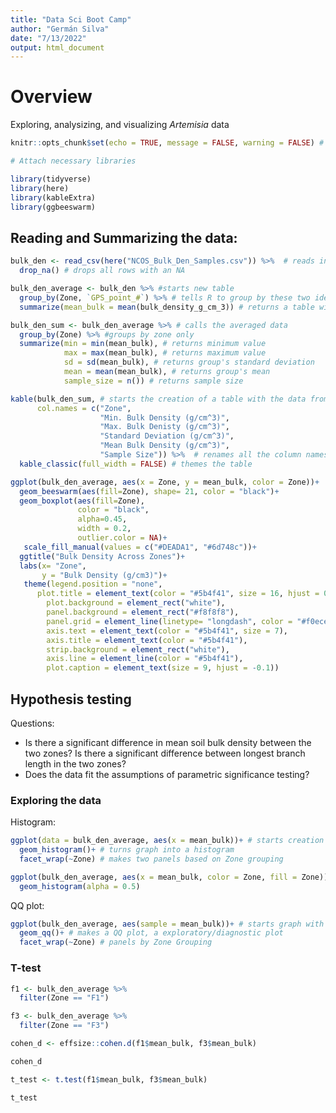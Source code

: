 ```yaml
---
title: "Data Sci Boot Camp"
author: "Germán Silva"
date: "7/13/2022"
output: html_document
---
```


# Overview

Exploring, analysizing, and visualizing *Artemisia* data

```r
knitr::opts_chunk$set(echo = TRUE, message = FALSE, warning = FALSE) # shows code in final output, but hides messages and warnings

# Attach necessary libraries

library(tidyverse)
library(here)
library(kableExtra)
library(ggbeeswarm)
```


## Reading and Summarizing the data:
```r
bulk_den <- read_csv(here("NCOS_Bulk_Den_Samples.csv")) %>%  # reads in the csv so we can work with it in the code
  drop_na() # drops all rows with an NA

bulk_den_average <- bulk_den %>% #starts new table
  group_by(Zone, `GPS_point_#`) %>% # tells R to group by these two identifying variables
  summarize(mean_bulk = mean(bulk_density_g_cm_3)) # returns a table with grouping variables and the stat we requested

bulk_den_sum <- bulk_den_average %>% # calls the averaged data
  group_by(Zone) %>% #groups by zone only
  summarize(min = min(mean_bulk), # returns minimum value
            max = max(mean_bulk), # returns maximum value
            sd = sd(mean_bulk), # returns group's standard deviation
            mean = mean(mean_bulk), # returns group's mean
            sample_size = n()) # returns sample size

kable(bulk_den_sum, # starts the creation of a table with the data from the object called
      col.names = c("Zone",
                    "Min. Bulk Density (g/cm^3)",
                    "Max. Bulk Denisty (g/cm^3)",
                    "Standard Deviation (g/cm^3)",
                    "Mean Bulk Density (g/cm^3)",
                    "Sample Size")) %>%  # renames all the column names to professional looking titles
  kable_classic(full_width = FALSE) # themes the table


```

```r
ggplot(bulk_den_average, aes(x = Zone, y = mean_bulk, color = Zone))+ 
  geom_beeswarm(aes(fill=Zone), shape= 21, color = "black")+
  geom_boxplot(aes(fill=Zone),
               color = "black",
               alpha=0.45,
               width = 0.2,
               outlier.color = NA)+
   scale_fill_manual(values = c("#DEADA1", "#6d748c"))+
  ggtitle("Bulk Density Across Zones")+
  labs(x= "Zone",
       y = "Bulk Density (g/cm3)")+
   theme(legend.position = "none",
      plot.title = element_text(color = "#5b4f41", size = 16, hjust = 0.45),
        plot.background = element_rect("white"),
        panel.background = element_rect("#f8f8f8"),
        panel.grid = element_line(linetype= "longdash", color = "#f0ece1"),
        axis.text = element_text(color = "#5b4f41", size = 7),
        axis.title = element_text(color = "#5b4f41"),
        strip.background = element_rect("white"),
        axis.line = element_line(color = "#5b4f41"),
        plot.caption = element_text(size = 9, hjust = -0.1))
```


## Hypothesis testing

Questions:

- Is there a significant difference in mean soil bulk density between the two zones? Is there a significant difference between longest branch length in the two zones?
- Does the data fit the assumptions of parametric significance testing?

### Exploring the data

Histogram:
```r
ggplot(data = bulk_den_average, aes(x = mean_bulk))+ # starts creation of graph, aes() refers to aesthetics and decides how things are displayed from the variables
  geom_histogram()+ # turns graph into a histogram
  facet_wrap(~Zone) # makes two panels based on Zone grouping

ggplot(bulk_den_average, aes(x = mean_bulk, color = Zone, fill = Zone))+
  geom_histogram(alpha = 0.5)
```


QQ plot:
```r
ggplot(bulk_den_average, aes(sample = mean_bulk))+ # starts graph with mean bulk density as the sample/graphing data
  geom_qq()+ # makes a QQ plot, a exploratory/diagnostic plot
  facet_wrap(~Zone) # panels by Zone Grouping
```

### T-test

```r
f1 <- bulk_den_average %>% 
  filter(Zone == "F1")

f3 <- bulk_den_average %>% 
  filter(Zone == "F3")

cohen_d <- effsize::cohen.d(f1$mean_bulk, f3$mean_bulk)

cohen_d

t_test <- t.test(f1$mean_bulk, f3$mean_bulk)

t_test
```

